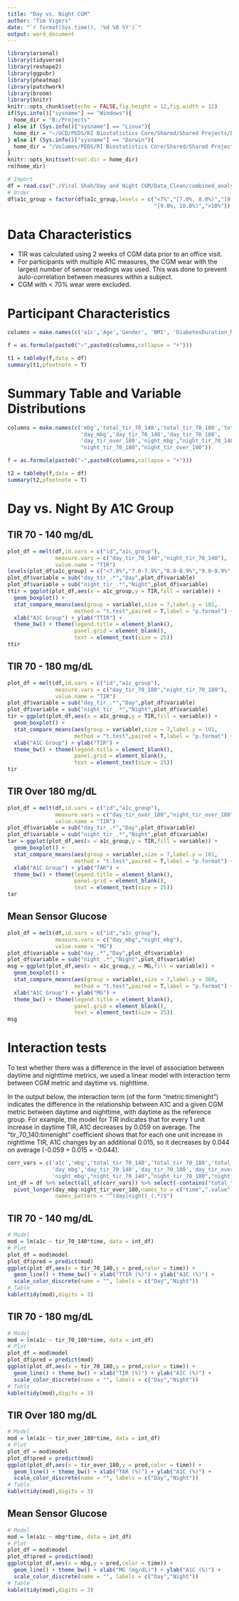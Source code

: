 ```yaml
---
title: "Day vs. Night CGM"
author: "Tim Vigers"
date: "`r format(Sys.time(), '%d %B %Y')`"
output: word_document
---
```


```r
library(arsenal)
library(tidyverse)
library(reshape2)
library(ggpubr)
library(pheatmap)
library(patchwork)
library(broom)
library(knitr)
knitr::opts_chunk$set(echo = FALSE,fig.height = 12,fig.width = 12)
if(Sys.info()["sysname"] == "Windows"){
  home_dir = "B:/Projects"
} else if (Sys.info()["sysname"] == "Linux"){
  home_dir = "~/UCD/PEDS/RI Biostatistics Core/Shared/Shared Projects/Laura/BDC/Projects"
} else if (Sys.info()["sysname"] == "Darwin"){
  home_dir = "/Volumes/PEDS/RI Biostatistics Core/Shared/Shared Projects/Laura/BDC/Projects"
}
knitr::opts_knit$set(root.dir = home_dir)
rm(home_dir)
```

```r
# Import
df = read.csv("./Viral Shah/Day and Night CGM/Data_Clean/combined_analysis_data.csv")
# Order
df$a1c_group = factor(df$a1c_group,levels = c("<7%","[7.0%, 8.0%)","[8.0%, 9.0%)",
                                              "[9.0%, 10.0%)",">10%"))
```

# Data Characteristics
- TIR was calculated using 2 weeks of CGM data prior to an office visit.
- For participants with multiple A1C measures, the CGM wear with the largest number of sensor readings was used. This was done to prevent auto-correlation between measures within a subject.
- CGM with < 70% wear were excluded.

# Participant Characteristics

```r
columns = make.names(c('a1c','Age','Gender', 'BMI', 'DiabetesDuration_MostRecentVisitDate','Hemoglobin_Value','MCV_Value', 'eGFR_Value', 'Autoimmune Disease?', 'Retinopathy?'))

f = as.formula(paste0("~",paste0(columns,collapse = "+")))

t1 = tableby(f,data = df)
summary(t1,pfootnote = T)
```

# Summary Table and Variable Distributions

```r
columns = make.names(c('mbg','total_tir_70_140','total_tir_70_180','total_tir_over_180',
                       'day_mbg','day_tir_70_140','day_tir_70_180',
                       'day_tir_over_180','night_mbg',"night_tir_70_140",
                       "night_tir_70_180","night_tir_over_180"))

f = as.formula(paste0("~",paste0(columns,collapse = "+")))

t2 = tableby(f,data = df)
summary(t2,pfootnote = T)
```

# Day vs. Night By A1C Group

## TIR 70 - 140 mg/dL

```r
plot_df = melt(df,id.vars = c("id","a1c_group"),
               measure.vars = c("day_tir_70_140","night_tir_70_140"),
               value.name = "TIR")
levels(plot_df$a1c_group) = c("<7.0%","7.0-7.9%","8.0-8.9%","9.0-9.9%",">=10.0%")
plot_df$variable = sub("day_tir_.*","Day",plot_df$variable)
plot_df$variable = sub("night_tir_.*","Night",plot_df$variable)
ttir = ggplot(plot_df,aes(x = a1c_group,y = TIR,fill = variable)) + 
  geom_boxplot() + 
  stat_compare_means(aes(group = variable),size = 7,label.y = 101,
                     method = "t.test",paired = T,label = "p.format") + 
  xlab("A1C Group") + ylab("TTIR") +
  theme_bw() + theme(legend.title = element_blank(),
                     panel.grid = element_blank(),
                     text = element_text(size = 25))
ttir
```

## TIR 70 - 180 mg/dL

```r
plot_df = melt(df,id.vars = c("id","a1c_group"),
               measure.vars = c("day_tir_70_180","night_tir_70_180"),
               value.name = "TIR")
plot_df$variable = sub("day_tir_.*","Day",plot_df$variable)
plot_df$variable = sub("night_tir_.*","Night",plot_df$variable)
tir = ggplot(plot_df,aes(x = a1c_group,y = TIR,fill = variable)) + 
  geom_boxplot() + 
  stat_compare_means(aes(group = variable),size = 7,label.y = 101,
                     method = "t.test",paired = T,label = "p.format") + 
  xlab("A1C Group") + ylab("TIR") +
  theme_bw() + theme(legend.title = element_blank(),
                     panel.grid = element_blank(),
                     text = element_text(size = 25))
tir
```

## TIR Over 180 mg/dL

```r
plot_df = melt(df,id.vars = c("id","a1c_group"),
               measure.vars = c("day_tir_over_180","night_tir_over_180"),
               value.name = "TIR")
plot_df$variable = sub("day_tir_.*","Day",plot_df$variable)
plot_df$variable = sub("night_tir_.*","Night",plot_df$variable)
tar = ggplot(plot_df,aes(x = a1c_group,y = TIR,fill = variable)) + 
  geom_boxplot() + 
  stat_compare_means(aes(group = variable),size = 7,label.y = 101,
                     method = "t.test",paired = T,label = "p.format") + 
  xlab("A1C Group") + ylab("TAR") +
  theme_bw() + theme(legend.title = element_blank(),
                     panel.grid = element_blank(),
                     text = element_text(size = 25))
tar
```

## Mean Sensor Glucose

```r
plot_df = melt(df,id.vars = c("id","a1c_group"),
               measure.vars = c("day_mbg","night_mbg"),
               value.name = "MG")
plot_df$variable = sub("day_.*","Day",plot_df$variable)
plot_df$variable = sub("night_.*","Night",plot_df$variable)
msg = ggplot(plot_df,aes(x = a1c_group,y = MG,fill = variable)) + 
  geom_boxplot() + 
  stat_compare_means(aes(group = variable),size = 7,label.y = 360,
                     method = "t.test",paired = T,label = "p.format") + 
  xlab("A1C Group") + ylab("MG") +
  theme_bw() + theme(legend.title = element_blank(),
                     panel.grid = element_blank(),
                     text = element_text(size = 25))
msg
```

# Interaction tests

To test whether there was a difference in the level of association between daytime and nighttime metrics, we used a linear model with interaction term between CGM metric and daytime vs. nighttime.

In the output below, the interaction term (of the form "metric:timenight") indicates the difference in the relationship between A1C and a given CGM metric between daytime and nighttime, with daytime as the reference group. For example, the model for TIR indicates that for every 1 unit increase in daytime TIR, A1C decreases by 0.059 on average. The "tir_70_140:timenight" coefficient shows that for each one unit increase in nighttime TIR, A1C changes by an additional 0.015, so it decreases by 0.044 on average (-0.059 + 0.015 = -0.044).

```r
corr_vars = c('a1c','mbg','total_tir_70_140','total_tir_70_180','total_tir_over_180',
              'day_mbg','day_tir_70_140','day_tir_70_180','day_tir_over_180',
              'night_mbg',"night_tir_70_140","night_tir_70_180","night_tir_over_180")
int_df = df %>% select(all_of(corr_vars)) %>% select(-contains("total_"),-mbg) %>% 
  pivot_longer(day_mbg:night_tir_over_180,names_to = c("time",".value"),
               names_pattern = "^(day|night)_(.*)$")

```

## TIR 70 - 140 mg/dL

```r
# Model
mod = lm(a1c ~ tir_70_140*time, data = int_df)
# Plot
plot_df = mod$model
plot_df$pred = predict(mod)
ggplot(plot_df,aes(x = tir_70_140,y = pred,color = time)) + 
  geom_line() + theme_bw() + xlab("TTIR (%)") + ylab("A1C (%)") +
  scale_color_discrete(name = "", labels = c("Day","Night"))
# Table
kable(tidy(mod),digits = 3)
```

## TIR 70 - 180 mg/dL

```r
# Model
mod = lm(a1c ~ tir_70_180*time, data = int_df)
# Plot
plot_df = mod$model
plot_df$pred = predict(mod)
ggplot(plot_df,aes(x = tir_70_180,y = pred,color = time)) + 
  geom_line() + theme_bw() + xlab("TIR (%)") + ylab("A1C (%)") +
  scale_color_discrete(name = "", labels = c("Day","Night"))
# Table
kable(tidy(mod),digits = 3)
```

## TIR Over 180 mg/dL

```r
# Model
mod = lm(a1c ~ tir_over_180*time, data = int_df)
# Plot
plot_df = mod$model
plot_df$pred = predict(mod)
ggplot(plot_df,aes(x = tir_over_180,y = pred,color = time)) + 
  geom_line() + theme_bw() + xlab("TAR (%)") + ylab("A1C (%)") +
  scale_color_discrete(name = "", labels = c("Day","Night"))
# Table
kable(tidy(mod),digits = 3)
```

## Mean Sensor Glucose

```r
# Model
mod = lm(a1c ~ mbg*time, data = int_df)
# Plot
plot_df = mod$model
plot_df$pred = predict(mod)
ggplot(plot_df,aes(x = mbg,y = pred,color = time)) + 
  geom_line() + theme_bw() + xlab("MG (mg/dL)") + ylab("A1C (%)") +
  scale_color_discrete(name = "", labels = c("Day","Night"))
# Table
kable(tidy(mod),digits = 3)
```
